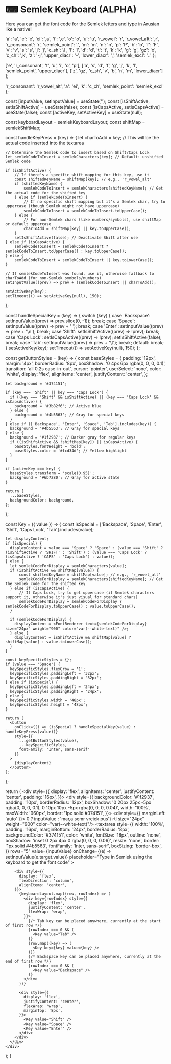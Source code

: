 # ⌨ Semlek Keyboard (ALPHA)

Here you can get the font code for the Semlek letters and type in Arusian like a native!


  'a': 'a',
  'e': 'e',
  'ei': ',a',
  'i': ',e',
  'o': 'o',
  'u': 'u',
  'r_vowel': 'r',
  'r_vowel_alt': ',r',
  'r_consonant': 'r',
  'semlek_point': '.',
  'm': 'm',
  'n': 'n',
  'p': 'P',
  'b': 'b',
  'f': 'F',
  'v': 'v',
  's': 's',
  'j': 'j',
  'c_sh': 'J',
  'l': 'l',
  'd': 'd',
  't': 't',
  'k': 'k',
  'g': 'g',
  'gz': 'x',
  'c_ch': ',k',
  'z': '-j',
  'upper_diacr': '-',
  'lower_diacr': ',',
  'semlek_excl': '..'
};

  ['e', 'r_consonant', 't', 'u', 'i', 'o', 'p'],
  ['a', 's', 'd', 'f', 'g', 'j', 'k', 'l', 'semlek_point', 'upper_diacr'],
  ['z', 'gz', 'c_sh', 'v', 'b', 'n', 'm', 'lower_diacr']
];

  'r_consonant': 'r_vowel_alt',
  'a': 'ei',
  'k': 'c_ch',
  'semlek_point': 'semlek_excl'
};


  const [inputValue, setInputValue] = useState('');
  const [isShiftActive, setIsShiftActive] = useState(false);
  const [isCapsActive, setIsCapsActive] = useState(false);
  const [activeKey, setActiveKey] = useState(null);

  const keyboardLayout = semlekKeyboardLayout;
  const shiftMap = semlekShiftMap;

  const handleKeyPress = (key) => {
    let charToAdd = key; // This will be the actual code inserted into the textarea

    // Determine the Semlek code to insert based on Shift/Caps Lock
    let semlekCodeToInsert = semlekCharacters[key]; // Default: unshifted Semlek code

    if (isShiftActive) {
        // If there's a specific shift mapping for this key, use it
        const shiftedKeyName = shiftMap[key]; // e.g., 'r_vowel_alt'
        if (shiftedKeyName) {
            semlekCodeToInsert = semlekCharacters[shiftedKeyName]; // Get the actual code for the shifted key
        } else if (semlekCodeToInsert) {
            // If no specific shift mapping but it's a Semlek char, try to uppercase (though Semlek might not have uppercase)
            semlekCodeToInsert = semlekCodeToInsert.toUpperCase();
        } else {
            // For non-Semlek chars (like numbers/symbols), use shiftMap or default uppercase
            charToAdd = shiftMap[key] || key.toUpperCase();
        }
        setIsShiftActive(false); // Deactivate Shift after use
    } else if (isCapsActive) {
        semlekCodeToInsert = semlekCodeToInsert ? semlekCodeToInsert.toUpperCase() : key.toUpperCase();
    } else {
        semlekCodeToInsert = semlekCodeToInsert || key.toLowerCase();
    }
    
    // If semlekCodeToInsert was found, use it, otherwise fallback to charToAdd (for non-Semlek symbols/numbers)
    setInputValue((prev) => prev + (semlekCodeToInsert || charToAdd)); 
    
    setActiveKey(key);
    setTimeout(() => setActiveKey(null), 150);
  };

  const handleSpecialKey = (key) => {
    switch (key) {
      case 'Backspace':
        setInputValue((prev) => prev.slice(0, -1));
        break;
      case 'Space':
        setInputValue((prev) => prev + ' ');
        break;
      case 'Enter':
        setInputValue((prev) => prev + '\n');
        break;
      case 'Shift':
        setIsShiftActive((prev) => !prev);
        break;
      case 'Caps Lock':
        setIsCapsActive((prev) => !prev);
        setIsShiftActive(false);
        break;
      case 'Tab':
        setInputValue((prev) => prev + '\t');
        break;
      default:
        break;
    }
    setActiveKey(key);
    setTimeout(() => setActiveKey(null), 150);
  };

  const getButtonStyles = (key) => {
    const baseStyles = {
      padding: '12px',
      margin: '4px',
      borderRadius: '8px',
      boxShadow: '0 4px 6px rgba(0, 0, 0, 0.1)',
      transition: 'all 0.2s ease-in-out',
      cursor: 'pointer',
      userSelect: 'none',
      color: 'white',
      display: 'flex',
      alignItems: 'center',
      justifyContent: 'center',
    };

    let background = '#374151';

    if (key === 'Shift' || key === 'Caps Lock') {
      if ((key === 'Shift' && isShiftActive) || (key === 'Caps Lock' && isCapsActive)) {
        background = '#3b82f6'; // Active blue
      } else {
        background = '#4b5563'; // Gray for special keys
      }
    } else if (['Backspace', 'Enter', 'Space', 'Tab'].includes(key)) {
      background = '#4b5563'; // Gray for special keys
    } else {
      background = '#1f2937'; // Darker gray for regular keys
      if ((isShiftActive && !shiftMap[key]) || isCapsActive) {
        baseStyles.fontWeight = 'bold';
        baseStyles.color = '#fcd34d'; // Yellow highlight
      }
    }

    if (activeKey === key) {
      baseStyles.transform = 'scale(0.95)';
      background = '#6b7280'; // Gray for active state
    }

    return {
      ...baseStyles,
      backgroundColor: background,
    };
  };

  const Key = ({ value }) => {
    const isSpecial = ['Backspace', 'Space', 'Enter', 'Shift', 'Caps Lock', 'Tab'].includes(value);

    let displayContent;
    if (isSpecial) {
      displayContent = value === 'Space' ? 'Space' : (value === 'Shift' ? (isShiftActive ? 'SHIFT' : 'Shift') : (value === 'Caps Lock' ? (isCapsActive ? 'CAPS' : 'Caps Lock') : value));
    } else {
      let semlekCodeForDisplay = semlekCharacters[value]; 
      if (isShiftActive && shiftMap[value]) {
          const shiftedKeyName = shiftMap[value]; // e.g., 'r_vowel_alt'
          semlekCodeForDisplay = semlekCharacters[shiftedKeyName]; // Get the Semlek code for the shifted key
      } else if (isCapsActive) {
          // If Caps Lock, try to get uppercase (if Semlek characters support it, otherwise it's just visual for standard chars)
          semlekCodeForDisplay = semlekCodeForDisplay ? semlekCodeForDisplay.toUpperCase() : value.toUpperCase();
      }

      if (semlekCodeForDisplay) {
        displayContent = <FontRenderer text={semlekCodeForDisplay} size="24px" weight="900" color="var(--white-text)" />;
      } else {
        displayContent = isShiftActive && shiftMap[value] ? shiftMap[value] : value.toLowerCase();
      }
    }

    const keySpecificStyles = {};
    if (value === 'Space') {
      keySpecificStyles.flexGrow = '1';
      keySpecificStyles.paddingLeft = '32px';
      keySpecificStyles.paddingRight = '32px';
    } else if (isSpecial) {
      keySpecificStyles.paddingLeft = '24px';
      keySpecificStyles.paddingRight = '24px';
    } else {
      keySpecificStyles.width = '48px';
      keySpecificStyles.height = '48px';
    }

    return (
      <button
        onClick={() => (isSpecial ? handleSpecialKey(value) : handleKeyPress(value))}
        style={{
          ...getButtonStyles(value),
          ...keySpecificStyles,
          fontFamily: 'Inter, sans-serif'
        }}
      >
        {displayContent}
      </button>
    );
  };

  return (
    <div style={{
      display: 'flex',
      alignItems: 'center',
      justifyContent: 'center',
      padding: '16px',
    }}>
      <div style={{
        backgroundColor: '#1f2937',
        padding: '10px',
        borderRadius: '12px',
        boxShadow: '0 20px 25px -5px rgba(0, 0, 0, 0.1), 0 10px 10px -5px rgba(0, 0, 0, 0.04)',
        width: '100%',
        maxWidth: '960px',
        border: '1px solid #374151',
      }}>
      <div style={{
        marginLeft: 'auto'
      }}>
        <FontRenderer text={inputValue.length > 0 ? inputValue : 'mar,a semr vreiek pus'} rtl size="24px" weight="900" color="var(--white-text)"/>
        </div>
        <textarea
          style={{
            width: '100%',
            padding: '16px',
            marginBottom: '24px',
            borderRadius: '8px',
            backgroundColor: '#374151',
            color: 'white',
            fontSize: '18px',
            outline: 'none',
            boxShadow: 'inset 0 2px 4px 0 rgba(0, 0, 0, 0.06)',
            resize: 'none',
            border: '1px solid #4b5563',
            fontFamily: 'Inter, sans-serif',
            boxSizing: 'border-box',
          }}
          rows="5"
          value={inputValue}
          onChange={(e) => setInputValue(e.target.value)}
          placeholder="Type in Semlek using the keyboard to get the font code"
        ></textarea>

        <div style={{
          display: 'flex',
          flexDirection: 'column',
          alignItems: 'center',
        }}>
          {keyboardLayout.map((row, rowIndex) => (
            <div key={rowIndex} style={{
              display: 'flex',
              justifyContent: 'center',
              flexWrap: 'wrap',
            }}>
              {/* Tab key can be placed anywhere, currently at the start of first row */}
              {rowIndex === 0 && (
                <Key value="Tab" />
              )}
              {row.map((key) => (
                <Key key={key} value={key} />
              ))}
              {/* Backspace key can be placed anywhere, currently at the end of first row */}
              {rowIndex === 0 && (
                <Key value="Backspace" />
              )}
            </div>
          ))}

          <div style={{
            display: 'flex',
            justifyContent: 'center',
            flexWrap: 'wrap',
            marginTop: '8px',
          }}>
            <Key value="Shift" />
            <Key value="Space" />
            <Key value="Enter" />
          </div>
        </div>
      </div>
    </div>
  );
}

<Keyboard/>